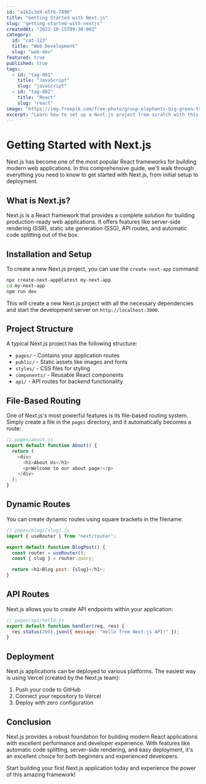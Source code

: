 ```yaml
---
id: "a1b2c3d4-e5f6-7890"
title: "Getting Started with Next.js"
slug: "getting-started-with-nextjs"
createdAt: "2023-10-15T09:30:00Z"
category:
  id: "cat-123"
  title: "Web Development"
  slug: "web-dev"
featured: true
published: true
tags:
  - id: "tag-001"
    title: "JavaScript"
    slug: "javascript"
  - id: "tag-002"
    title: "React"
    slug: "react"
image: "https://img.freepik.com/free-photo/group-elephants-big-green-tree-wilderness_181624-16897.jpg?semt=ais_hybrid&w=740"
excerpt: "Learn how to set up a Next.js project from scratch with this comprehensive guide covering installation, routing, and deployment."
---
```


# Getting Started with Next.js

Next.js has become one of the most popular React frameworks for building modern web applications. In this comprehensive guide, we'll walk through everything you need to know to get started with Next.js, from initial setup to deployment.

## What is Next.js?

Next.js is a React framework that provides a complete solution for building production-ready web applications. It offers features like server-side rendering (SSR), static site generation (SSG), API routes, and automatic code splitting out of the box.

## Installation and Setup

To create a new Next.js project, you can use the `create-next-app` command:

```bash
npx create-next-app@latest my-next-app
cd my-next-app
npm run dev
```

This will create a new Next.js project with all the necessary dependencies and start the development server on `http://localhost:3000`.

## Project Structure

A typical Next.js project has the following structure:

- `pages/` - Contains your application routes
- `public/` - Static assets like images and fonts
- `styles/` - CSS files for styling
- `components/` - Reusable React components
- `api/` - API routes for backend functionality

## File-Based Routing

One of Next.js's most powerful features is its file-based routing system. Simply create a file in the `pages` directory, and it automatically becomes a route:

```javascript
// pages/about.js
export default function About() {
  return (
    <div>
      <h1>About Us</h1>
      <p>Welcome to our about page!</p>
    </div>
  );
}
```

## Dynamic Routes

You can create dynamic routes using square brackets in the filename:

```javascript
// pages/blog/[slug].js
import { useRouter } from "next/router";

export default function BlogPost() {
  const router = useRouter();
  const { slug } = router.query;

  return <h1>Blog post: {slug}</h1>;
}
```

## API Routes

Next.js allows you to create API endpoints within your application:

```javascript
// pages/api/hello.js
export default function handler(req, res) {
  res.status(200).json({ message: "Hello from Next.js API!" });
}
```

## Deployment

Next.js applications can be deployed to various platforms. The easiest way is using Vercel (created by the Next.js team):

1. Push your code to GitHub
2. Connect your repository to Vercel
3. Deploy with zero configuration

## Conclusion

Next.js provides a robust foundation for building modern React applications with excellent performance and developer experience. With features like automatic code splitting, server-side rendering, and easy deployment, it's an excellent choice for both beginners and experienced developers.

Start building your first Next.js application today and experience the power of this amazing framework!
